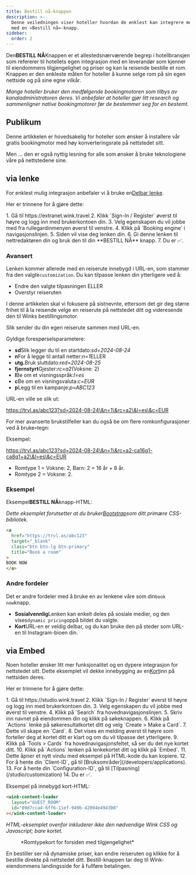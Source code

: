```yaml
---
title: Bestill nå-knappen
description: >-
  Denne veiledningen viser hoteller hvordan de enklest kan integrere med Wink
  med en «Bestill nå»-knapp.
sidebar:
  order: 2
---
```


Den**BESTILL NÅ**Knappen er et allestedsnærværende begrep i hotellbransjen som refererer til hotellets egen integrasjon med en leverandør som kjenner til eiendommens tilgjengelighet og priser og kan la reisende bestille et rom. Knappen er den enkleste måten for hoteller å kunne selge rom på sin egen nettside og på sine egne vilkår.

*Mange hoteller bruker den medfølgende bookingmotoren som tilbys av kanaladministratoren deres. Vi anbefaler at hoteller gjør litt research og sammenligner native bookingmotorer før de bestemmer seg for en bestemt.*

## Publikum

Denne artikkelen er hovedsakelig for hoteller som ønsker å installere vår gratis bookingmotor med høy konverteringsrate på nettstedet sitt.

Men ... den er også nyttig lesning for alle som ønsker å bruke teknologiene våre på nettstedene sine.

## via lenke

For enklest mulig integrasjon anbefaler vi å bruke en[Delbar lenke](/studio/shareable-links).

Her er trinnene for å gjøre dette:

<Steps>
  1. Gå til https://extranet.wink.travel
  2. Klikk `Sign-In / Register` øverst til høyre og logg inn med brukerkontoen din.
  3. Velg egenskapen du vil jobbe med fra rullegardinmenyen øverst til venstre.
  4. Klikk på `Booking engine` i navigasjonslinjen.
  5. Siden vil vise deg lenken din.
  6. Gi denne lenken til nettredaktøren din og bruk den til din **BESTILL NÅ** knapp.
  7. Du er ✅.
</Steps>


### Avansert

Lenken kommer allerede med en reiserute innebygd i URL-en, som stammer fra den valgte`customization`.
Du kan tilpasse lenken din ytterligere ved å:

* Endre den valgte tilpasningen ELLER
* Overstyr reiseruten

I denne artikkelen skal vi fokusere på sistnevnte, ettersom det gir deg større frihet til å la reisende velge en reiserute på nettstedet ditt og videresende den til Winks bestillingsmotor.

Slik sender du din egen reiserute sammen med URL-en.

Gyldige forespørselsparametere:

* **sd**Slik legger du til en startdato:*sd=2024-08-24*
* **n**For å legge til antall netter:*n=1*ELLER
* **utg.**&#x42;ruk sluttdato:*red=2024-08-25*
* **fjernstyrt**Gjester:*rc=a2*(Voksne: 2)
* **l**Be om et visningsspråk:*l=es*
* **c**Be om en visningsvaluta:*c=EUR*
* **p**Legg til en kampanje:*p=ABC123*

URL-en ville se slik ut:

https://trvl.as/abc123?sd=2024-08-24\&n=1\&rc=a2\&l=es\&c=EUR

For mer avanserte brukstilfeller kan du også be om flere romkonfigurasjoner ved å bruke`+`tegn:

Eksempel:

https://trvl.as/abc123?sd=2024-08-24\&n=1\&rc=a2-ca16q1-ca8q1+a2\&l=es\&c=EUR

* Romtype 1 = Voksne: 2, Barn: 2 = 16 år + 8 år.
* Romtype 2 = Voksne: 2.

### Eksempel

Eksempel**BESTILL NÅ**knapp-HTML:

*Dette eksemplet forutsetter at du bruker[Bootstrap](https://getbootstrap.com)som ditt primære CSS-bibliotek.*

```html
<a 
  href="https://trvl.as/abc123" 
  target="_blank" 
  class="btn btn-lg btn-primary" 
  title="Book a room"
>
BOOK NOW
</a>
```

### Andre fordeler

Det er andre fordeler med å bruke en av lenkene våre som din`book now`knapp.

* **Sosialvennlig**Lenken kan enkelt deles på sosiale medier, og den vises`dynamic pricing`oppå bildet du valgte.
* **Kort**URL-en er veldig delbar, og du kan bruke den på steder som URL-en til Instagram-bioen din.

## via Embed

Noen hoteller ønsker litt mer funksjonalitet og en dypere integrasjon for nettstedet sitt. Dette eksemplet vil dekke innebygging av en[Kort](/studio/cards)inn på nettsiden deres.

Her er trinnene for å gjøre dette:

<Steps>
  1. Gå til https://studio.wink.travel
  2. Klikk `Sign-In / Register` øverst til høyre og logg inn med brukerkontoen din.
  3. Velg egenskapen du vil jobbe med øverst til venstre.
  4. Klikk på `Search` fra hovednavigasjonslinjen.
  5. Skriv inn navnet på eiendommen din og klikk på søkeknappen.
  6. Klikk på `Actions` lenke på søkeresultatkortet ditt og velg `Create > Make a Card`.
  7. Dette vil skape en `Card`.
  8. Det vises en melding øverst til høyre som forteller deg at kortet ditt er klart og om du vil tilpasse det ytterligere.
  9. Klikk på `Tools > Cards` fra hovednavigasjonsfeltet, så ser du det nye kortet ditt.
  10. Klikk på `Actions` lenken på lenkekortet ditt og klikk på `Embed`.
  11. Dette åpner et nytt vindu med eksempel på HTML-kode du kan kopiere.
  12. For å hente din `Client-ID`, gå til [Bruksområder](/developers/applications).
  13. For å hente din `Configuration-ID`, gå til [Tilpasning](/studio/customization)
  14. Du er ✅.
</Steps>


Eksempel på innebygd kort-HTML:

```html
<wink-content-loader
  layout="GUEST_ROOM"
  id="09d7cca4-6ff6-11ef-949b-42004e494300"
></wink-content-loader>
```

*HTML-eksemplet ovenfor inkluderer ikke den nødvendige Wink CSS og Javascript; bare kortet.*

<figure>
  <CloudinaryImage width="350" height="829" resize="scale" quality="best" alt="Forhåndsvisning av kort" src="academy/card-example" errorImage="noimage_opaque_nyrtl0.png" />

  <figcaption>*Romtypekort for forsiden med tilgjengelighet*</figcaption>
</figure>


En bestiller ser nå dynamiske priser, kan endre reiseruten og klikke for å bestille direkte på nettstedet ditt. Bestill-knappen tar deg til Wink-eiendommens landingsside for å fullføre betalingen.

